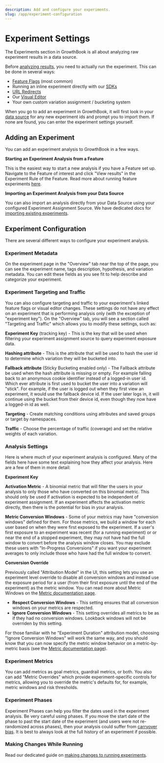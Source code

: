 ```yaml
---
description: Add and configure your experiments.
slug: /app/experiment-configuration
---
```


# Experiment Settings

The Experiments section in GrowthBook is all about analyzing raw experiment results in a data source.

Before [analyzing results](/app/experiment-results), you need to actually run the experiment. This can be done in several ways:

- [Feature Flags](/feature-flag-experiments) (most common)
- Running an inline experiment directly with our [SDKs](/lib)
- [URL Redirects](/app/url-redirects)
- Our [Visual Editor](/app/visual)
- Your own custom variation assignment / bucketing system

When you go to add an experiment in GrowthBook, it will first look in your [data source](/warehouses) for any new experiment ids and prompt you to import them. If none are found, you can enter the experiment settings yourself.

## Adding an Experiment

You can add an experiment analysis to GrowthBook in a few ways.

**Starting an Experiment Analysis from a Feature**

This is the easiest way to start a new analysis if you have a Feature set up.
Navigate to the Feature of interest and click "View results" in the Experiment Rule of the Feature. Read more about running feature experiments [here](/feature-flag-experiments).

**Importing an Experiment Analysis from your Data Source**

You can also import an analysis directly from your Data Source using your configured Experiment Assignment Source. We have dedicated docs for [importing existing experiments](/app/importing-experiments).

## Experiment Configuration

There are several different ways to configure your experiment analysis.

### Experiment Metadata

On the experiment page in the "Overview" tab near the top of the page, you can see the experiment name, tags description, hypothesis, and variation metadata. You can edit these fields as you see fit to help describe and categorize your experiment.

### Experiment Targeting and Traffic

You can also configure targeting and traffic to your experiment's linked feature flags or visual editor changes. These settings do not have any effect on an experiment that is performing analysis only (with the exception of "experiment key"). On the "Overview" tab, you will see a section called "Targeting and Traffic" which allows you to modify these settings, such as:

**Experiment Key** (tracking key) - This is the key that will be used when filtering your experiment assignment source to query experiment exposure data.

**Hashing attribute** - This is the attribute that will be used to hash the user id to determine which variation they will be bucketed into.

**Fallback attribute** (Sticky Bucketing enabled only) - The Fallback attribute be used when the hash attribute is missing or empty. For example falling back to an anonymous cookie identifier instead of a logged-in user id. Which ever attribute is first used to bucket the user into a variation will "stick". For example, if the user is logged out when they first view an experiment, it would use the fallback device id. If the user later logs in, it will continue using the bucket from their device id, even though they now have a logged-in id as well.

**Targeting** - Create matching conditions using attributes and saved groups or target by namespaces.

**Traffic** - Choose the percentage of traffic (coverage) and set the relative weights of each variation.

### Analysis Settings

Here is where much of your experiment analysis is configured. Many of the fields here have some text explaining how they affect your analysis. Here are a few of them in more detail:

**Experiment Key**

**Activation Metric** - A binomial metric that will filter the users in your analysis to only those who have converted on this binomial metric. This should only be used if activation is expected to be independent of experiment assignment. If an experiment affects the activation metric directly, then there is the potential for bias in your analysis.

**Metric Conversion Windows** - Some of your metrics may have "conversion windows" defined for them. For those metrics, we build a window for each user based on when they were first exposed to the experiment. If a user's first exposure to an experiment was recent (for a running experiment) or or near the end of a stopped experiment, they may not have had the full window to convert before the analysis window closes. You may exclude these users with "In-Progress Conversions" if you want your experiment averages to only include those who have had the full window to convert.

**Conversion Override**

Previously called "Attribution Model" in the UI, this setting lets you use an experiment level override to disable all conversion windows and instead use the exposure period for a user (from their first exposure until the end of the experiment) as the metric window. You can read more about Metric Windows on the [Metric documentation page](metrics).

- **Respect Conversion Windows** - This setting ensures that all conversion windows on your metrics are respected.
- **Ignore Conversion Windows** - This setting overrides all metrics to be as if they had no conversion windows. Lookback windows will not be overriden by this setting.

For those familiar with he "Experiment Duration" attribution model, choosing "Ignore Conversion Windows" will work the same way, and you should know that you can now specify the metric window behavior on a metric-by-metric basis (see the [Metric documentation page](metrics)).

### Experiment Metrics

You can add metrics as goal metrics, guardrail metrics, or both. You also can add "Metric Overrides" which provide experiment-specific controls for metrics, allowing you to override the metric's defaults for, for example, metric windows and risk thresholds.

### Experiment Phases

Experiment Phases can help you filter the dates used in the experiment analysis. Be very careful using phases. If you move the start date of the phase to past the start date of the experiment (and users were not re-randomized across phases), then your analysis could suffer from [carryover bias](/kb/experiments/carryover-bias). It is best to always look at the full history of an experiment if possible.

### Making Changes While Running

Read our dedicated guide on [making changes to running experiments](/app/making-experiment-changes).
